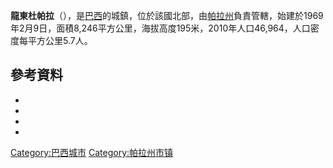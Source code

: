 '''龍東杜帕拉'''（{{lang-pt|Rondon do Pará}}），是[[巴西|巴西]]的城鎮，位於該國北部，由[[帕拉州|帕拉州]]負責管轄，始建於1969年2月9日，面積8,246平方公里，海拔高度195米，2010年人口46,964，人口密度每平方公里5.7人。

==參考資料==
*{{cite web |url=ftp://geoftp.ibge.gov.br/Organizacao/Divisao_Territorial/2008/DTB_2008.zip |title=Divisão Territorial do Brasil |date=July 1, 2008 |publisher=Divisão Territorial do Brasil e Limites Territoriais, Instituto Brasileiro de Geografia e Estatística (IBGE) |accessdate=December 17, 2009 |language=pt |archive-url=https://web.archive.org/web/20200614144326/https://geoftp.ibge.gov.br/organizacao_do_territorio/estrutura_territorial/divisao_territorial/2008/dtb_2008.zip |archive-date=2020-06-14 |dead-url=yes }}
*{{cite web | url = http://www.ibge.gov.br/home/estatistica/populacao/estimativa2009/POP2009_DOU.pdf | title = Estimativas da população para 1º de julho de 2009| publisher = Estimativas de População, Instituto Brasileiro de Geografia e Estatística (IBGE) | date = August 14, 2009 | accessdate=December 17, 2009 | format = PDF|language=pt }}
*{{cite web |url=http://www.pnud.org.br/atlas/ranking/IDH-M%2091%2000%20Ranking%20decrescente%20(pelos%20dados%20de%202000).htm |title=Ranking decrescente do IDH-M dos municípios do Brasil |year=2000 |publisher=Atlas do Desenvolvimento Humano, Programa das Nações Unidas para o Desenvolvimento (PNUD) |accessdate=December 17, 2009 |language=pt |archive-url=https://www.webcitation.org/67yPmOlKG?url=http://www.pnud.org.br/atlas/ranking/IDH-M%2091%2000%20Ranking%20decrescente%20%28pelos%20dados%20de%202000%29.htm |archive-date=2012-05-27 |dead-url=yes }}
*{{cite web |url=http://www.ibge.gov.br/home/estatistica/economia/pibmunicipios/2005/tab01.pdf |title=Produto Interno Bruto dos Municípios 2002-2005 |date=December 19, 2007 |publisher=Instituto Brasileiro de Geografia e Estatística (IBGE) |accessdate=December 17, 2009|language=pt}}

{{coord|4.77583|S|48.0669|W|source:kolossus-ptwiki|display=title}}

{{Brazil-geo-stub}}
{{帕拉州市鎮}}
[[Category:巴西城市|Category:巴西城市]]
[[Category:帕拉州市镇|Category:帕拉州市镇]]